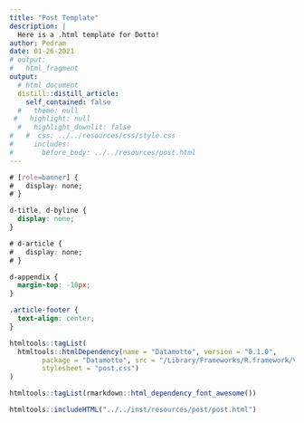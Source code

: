```yaml
---
title: "Post Template"
description: |
  Here is a .html template for Dotto!
author: Pedram
date: 01-26-2021
# output:
#   html_fragment
output:
  # html_document
  distill::distill_article:
    self_contained: false
  #   theme: null
 #   highlight: null
  #   highlight_downlit: false
#   #  css: ../../resources/css/style.css
#     includes:
#       before_body: ../../resources/post.html
---
```


```css

# [role=banner] {
#   display: none;
# }

d-title, d-byline {
  display: none;
}

# d-article {
#   display: none;
# }

d-appendix {
  margin-top: -10px;
}

.article-footer {
  text-align: center;
}

```


```r
htmltools::tagList(
  htmltools::htmlDependency(name = "Datamotto", version = "0.1.0", 
        package = "Datamotto", src = "/Library/Frameworks/R.framework/Versions/4.0/Resources/library/Datamotto/post", script = "post.js", 
        stylesheet = "post.css")
)

```


```r
htmltools::tagList(rmarkdown::html_dependency_font_awesome())
```

```r
htmltools::includeHTML("../../inst/resources/post/post.html")
```

